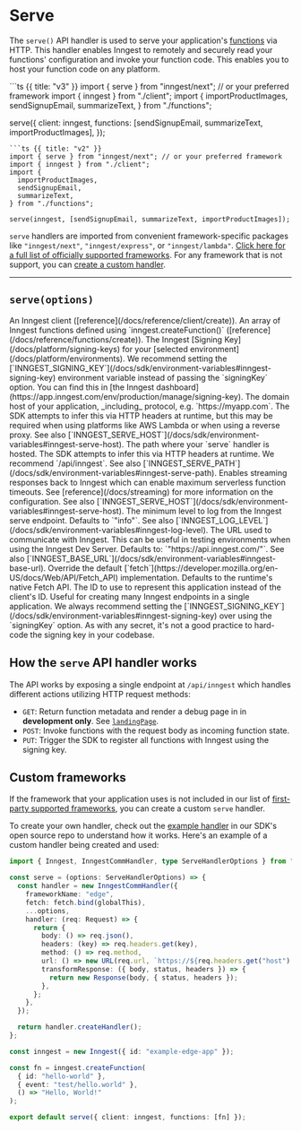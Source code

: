 # Serve

The `serve()` API handler is used to serve your application's [functions](/docs/reference/functions/create) via HTTP. This handler enables Inngest to remotely and securely read your functions' configuration and invoke your function code. This enables you to host your function code on any platform.

<CodeGroup>
```ts {{ title: "v3" }}
import { serve } from "inngest/next"; // or your preferred framework
import { inngest } from "./client";
import {
  importProductImages,
  sendSignupEmail,
  summarizeText,
} from "./functions";

serve({
  client: inngest,
  functions: [sendSignupEmail, summarizeText, importProductImages],
});
```
```ts {{ title: "v2" }}
import { serve } from "inngest/next"; // or your preferred framework
import { inngest } from "./client";
import {
  importProductImages,
  sendSignupEmail,
  summarizeText,
} from "./functions";

serve(inngest, [sendSignupEmail, summarizeText, importProductImages]);
```
</CodeGroup>

`serve` handlers are imported from convenient framework-specific packages like `"inngest/next"`, `"inngest/express"`, or `"inngest/lambda"`. [Click here for a full list of officially supported frameworks](/docs/sdk/serve). For any framework that is not support, you can [create a custom handler](#custom-frameworks).

---

## `serve(options)`

<Properties>
  <Property name="client" type="Inngest client" required>
    An Inngest client ([reference](/docs/reference/client/create)).
  </Property>
  <Property name="functions" type="InngestFunctions[]" required>
    An array of Inngest functions defined using `inngest.createFunction()` ([reference](/docs/reference/functions/create)).
  </Property>
  <Property name="signingKey" type="string" required>
    The Inngest [Signing Key](/docs/platform/signing-keys) for your [selected environment](/docs/platform/environments). We recommend setting the [`INNGEST_SIGNING_KEY`](/docs/sdk/environment-variables#inngest-signing-key) environment variable instead of passing the `signingKey` option. You can find this in [the Inngest dashboard](https://app.inngest.com/env/production/manage/signing-key).
  </Property>
  <Property name="serveHost" type="string">
    The domain host of your application, _including_ protocol, e.g. `https://myapp.com`. The SDK attempts to infer this via HTTP headers at runtime, but this may be required when using platforms like AWS Lambda or when using a reverse proxy. See also [`INNGEST_SERVE_HOST`](/docs/sdk/environment-variables#inngest-serve-host).
  </Property>
  <Property name="servePath" type="string">
    The path where your `serve` handler is hosted. The SDK attempts to infer this via HTTP headers at runtime. We recommend `/api/inngest`. See also [`INNGEST_SERVE_PATH`](/docs/sdk/environment-variables#inngest-serve-path).
  </Property>
  <Property name="streaming" type={`"allow" | "force" | false`}>
    Enables streaming responses back to Inngest which can enable maximum serverless function timeouts. See [reference](/docs/streaming) for more information on the configuration.  See also [`INNGEST_SERVE_HOST`](/docs/sdk/environment-variables#inngest-serve-host).
  </Property>
  <Property name="logLevel" type={`"fatal" | "error" | "warn" | "info" | "debug" | "silent"`}>
    The minimum level to log from the Inngest serve endpoint. Defaults to `"info"`. See also [`INNGEST_LOG_LEVEL`](/docs/sdk/environment-variables#inngest-log-level).
  </Property>
  <Property name="baseUrl" type="string">
    The URL used to communicate with Inngest. This can be useful in testing environments when using the Inngest Dev Server. Defaults to: `"https://api.inngest.com/"`. See also [`INNGEST_BASE_URL`](/docs/sdk/environment-variables#inngest-base-url).
  </Property>
  <Property name="fetch" type="Fetch API compatible interface">
    Override the default [`fetch`](https://developer.mozilla.org/en-US/docs/Web/API/Fetch_API) implementation. Defaults to the runtime's native Fetch API.
  </Property>
  <Property name="id" type="string">
    The ID to use to represent this application instead of the client's ID. Useful for creating many Inngest endpoints in a single application.
  </Property>
</Properties>

<Callout>
  We always recommend setting the [`INNGEST_SIGNING_KEY`](/docs/sdk/environment-variables#inngest-signing-key) over using the `signingKey` option. As with any secret, it's not a good practice to hard-code the signing key in your codebase.
</Callout>

## How the `serve` API handler works

The API works by exposing a single endpoint at `/api/inngest` which handles different actions utilizing HTTP request methods:

- `GET`: Return function metadata and render a debug page in in **development only**. See [`landingPage`](#landingPage).
- `POST`: Invoke functions with the request body as incoming function state.
- `PUT`: Trigger the SDK to register all functions with Inngest using the signing key.

## Custom frameworks

If the framework that your application uses is not included in our list of [first-party supported frameworks](/docs/sdk/serve), you can create a custom `serve` handler.

To create your own handler, check out the [example handler](https://github.com/inngest/inngest-js/blob/main/packages/inngest/src/test/functions/handler.ts) in our SDK's open source repo to understand how it works. Here's an example of a custom handler being created and used:

```ts
import { Inngest, InngestCommHandler, type ServeHandlerOptions } from "inngest";

const serve = (options: ServeHandlerOptions) => {
  const handler = new InngestCommHandler({
    frameworkName: "edge",
    fetch: fetch.bind(globalThis),
    ...options,
    handler: (req: Request) => {
      return {
        body: () => req.json(),
        headers: (key) => req.headers.get(key),
        method: () => req.method,
        url: () => new URL(req.url, `https://${req.headers.get("host") || ""}`),
        transformResponse: ({ body, status, headers }) => {
          return new Response(body, { status, headers });
        },
      };
    },
  });

  return handler.createHandler();
};

const inngest = new Inngest({ id: "example-edge-app" });

const fn = inngest.createFunction(
  { id: "hello-world" },
  { event: "test/hello.world" },
  () => "Hello, World!"
);

export default serve({ client: inngest, functions: [fn] });
```

